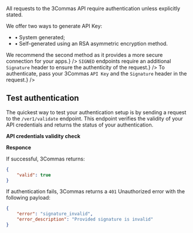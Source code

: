 


All requests to the 3Commas API require authentication unless explicitly stated.

<Steps>
  <Step title="Get Your 3Commas API Key" description={<>We offer two ways to generate API Key:<ul><li> • System generated;</li> <li> • Self-generated using an RSA asymmetric encryption method.</li></ul>
  We recommend the second method as it provides a more secure connection for your apps.</>}
  />
  <Step title="Create Signature" description= {<><code>SIGNED</code> endpoints require an additional <code>Signature</code> header to ensure the authenticity of the request.</>}
  />
  <Step title="Signed Endpoint" description={<>To authenticate, pass your 3Commas <code>API Key</code> and the <code>Signature</code> header in the request.</>}
  />
</Steps>


## Test authentication

 The quickest way to test your authentication setup is by sending a request to the `/ver1/validate` endpoint. This endpoint verifies the validity of your API credentials and returns the status of your authentication.

**API credentials validity check**

<Endpoint
  url="/ver1/validate"
  method="GET"
/>


**Responce**

 If successful, 3Commas returns:

```json
{
    "valid": true
}
```

  If authentication fails, 3Commas returns a `401` Unauthorized error with the following payload:

```json
{
    "error": "signature_invalid",
    "error_description": "Provided signature is invalid"
}
```
